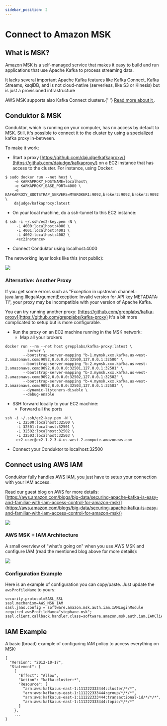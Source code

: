 ```yaml
---
sidebar_position: 2
---
```



# Connect to Amazon MSK

## What is MSK?

Amazon MSK is a self-managed service that makes it easy to build and run applications that use Apache Kafka to process streaming data.&#x20;

It lacks several important Apache Kafka features like Kafka Connect, Kafka Streams, ksqlDB, and is not cloud-native (serverless, like S3 or Kinesis) but is just a provisioned infrastructure

<InfoBox type="info">
  AWS MSK supports also Kafka Connect clusters.{' '}
  <a
    href="https://aws.amazon.com/blogs/aws/introducing-amazon-msk-connect-stream-data-to-and-from-your-apache-kafka-clusters-using-managed-connectors/"
    target="_blank"
  >
    Read more about it
  </a>
  .
</InfoBox>

## Conduktor & MSK

Conduktor, which is running on your computer, has no access by default to MSK. Still, it's possible to connect it to the cluster by using a specialized kafka proxy in-between.

To make it work:

- Start a proxy [https://github.com/dajudge/kafkaproxy/](https://github.com/dajudge/kafkaproxy/) on a EC2 instance that has access to the cluster. For instance, using Docker:

```
$ sudo docker run --net host \
    -e KAFKAPROXY_HOSTNAME=localhost\
    -e KAFKAPROXY_BASE_PORT=4000 \
    -e KAFKAPROXY_BOOTSTRAP_SERVERS=MYBROKER1:9092,broker2:9092,broker3:9092 \
    dajudge/kafkaproxy:latest

```

- On your local machine, do a ssh-tunnel to this EC2 instance:

```
$ ssh -i ~/.ssh/ec2-key.pem -N \
     -L 4000:localhost:4000 \
     -L 4001:localhost:4001 \
     -L 4002:localhost:4002 \
     <ec2instance>
```

- Connect Conduktor using localhost:4000

The networking layer looks like this (not public):

![](../assets/screenshot-2021-10-06-at-22.37.03.png)

### Alternative: Another Proxy

<InfoBox type="danger">
  If you get some errors such as "Exception in upstream channel.:
  java.lang.IllegalArgumentException: Invalid version for API key METADATA: 11", your proxy may be
  incompatible with your version of Apache Kafka.
</InfoBox>

You can try running another proxy: [https://github.com/grepplabs/kafka-proxy](https://github.com/grepplabs/kafka-proxy) It's a bit more complicated to setup but is more configurable.

- Run the proxy on an EC2 machine running in the MSK network:
  - Map all your brokers

```
docker run --rm --net host grepplabs/kafka-proxy:latest \
          server \
        --bootstrap-server-mapping "b-1.mymsk.xxx.kafka.us-west-2.amazonaws.com:9092,0.0.0.0:32500,127.0.0.1:32500" \
        --bootstrap-server-mapping "b-2.mymsk.xxx.kafka.us-west-2.amazonaws.com:9092,0.0.0.0:32501,127.0.0.1:32501" \
        --bootstrap-server-mapping "b-3.mymsk.xxx.kafka.us-west-2.amazonaws.com:9092,0.0.0.0:32502,127.0.0.1:32502" \
        --bootstrap-server-mapping "b-4.mymsk.xxx.kafka.us-west-2.amazonaws.com:9092,0.0.0.0:32503,127.0.0.1:32503" \
        --dynamic-listeners-disable \
        --debug-enable

```

- SSH forward locally to your EC2 machine:
  - Forward all the ports

```
ssh -i ~/.ssh/ec2-key.pem -N \
     -L 32500:localhost:32500 \
     -L 32501:localhost:32501 \
     -L 32502:localhost:32502 \
     -L 32503:localhost:32503 \
     ec2-user@ec2-1-2-3-4.us-west-2.compute.amazonaws.com
```

- Connect your Conduktor to localhost:32500

## Connect using AWS IAM

Conduktor fully handles AWS IAM, you just have to setup your connection with your IAM access.

Read our guest blog on AWS for more details: [https://aws.amazon.com/blogs/big-data/securing-apache-kafka-is-easy-and-familiar-with-iam-access-control-for-amazon-msk/](https://aws.amazon.com/blogs/big-data/securing-apache-kafka-is-easy-and-familiar-with-iam-access-control-for-amazon-msk/)

![](../assets/bdb1447-access-control-msk-4.gif)

### AWS MSK + IAM Architecture

A small overview of "what's going on" when you use AWS MSK and configure IAM (read the mentioned blog above for more details):

![](<../assets/image (46).png>)

### Configuration Example

Here is an example of configuration you can copy/paste. Just update the `awsProfileName` to yours:

```
security.protocol=SASL_SSL
sasl.mechanism=AWS_MSK_IAM
sasl.jaas.config = software.amazon.msk.auth.iam.IAMLoginModule required awsProfileName="stephane-msk";
sasl.client.callback.handler.class=software.amazon.msk.auth.iam.IAMClientCallbackHandler
```

## IAM Example

A basic (broad) example of configuring IAM policy to access everything on MSK:

```
{
  "Version": "2012-10-17",
  "Statement": [
    {
      "Effect": "Allow",
      "Action": "kafka-cluster:*",
      "Resource": [
        "arn:aws:kafka:us-east-1:111222333444:cluster/*/*",
        "arn:aws:kafka:us-east-1:111222333444:group/*/*/*",
        "arn:aws:kafka:us-east-1:111222333444:transactional-id/*/*/*",
        "arn:aws:kafka:us-east-1:111222333444:topic/*/*/*"
      ]
    },
    ...
}
```
